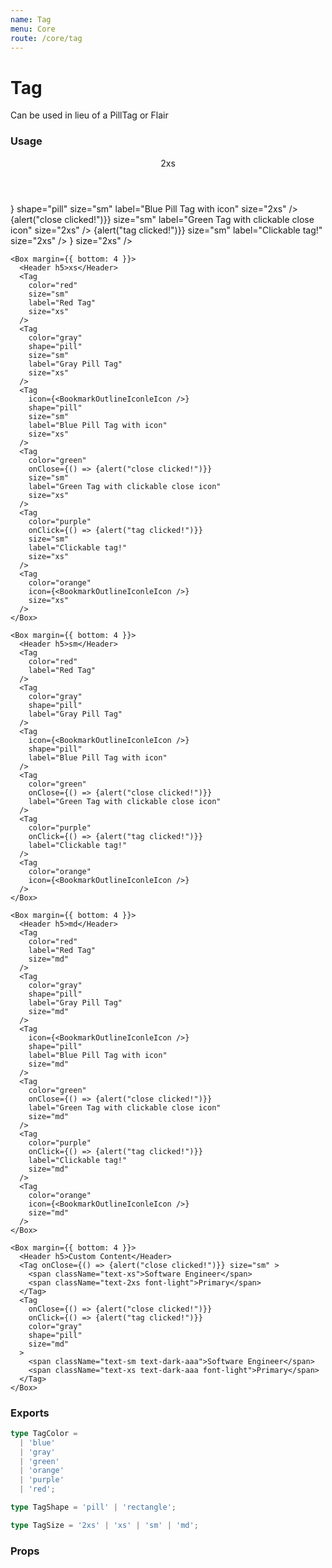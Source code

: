 ```yaml
---
name: Tag
menu: Core
route: /core/tag
---
```




# Tag

Can be used in lieu of a PillTag or Flair

### Usage

<Playground>
  <div>
    <Box margin={{ bottom: 4 }}>
      <Header h5>2xs</Header>
      <Tag
        color="red"
        size="sm"
        label="Red Tag"
        size="2xs"
      />
      <Tag
        color="gray"
        shape="pill"
        size="sm"
        label="Gray Pill Tag"
        size="2xs"
      />
      <Tag
        icon={<BookmarkOutlineIconleIcon />}
        shape="pill"
        size="sm"
        label="Blue Pill Tag with icon"
        size="2xs"
      />
      <Tag
        color="green"
        onClose={() => {alert("close clicked!")}}
        size="sm"
        label="Green Tag with clickable close icon"
        size="2xs"
      />
      <Tag
        color="purple"
        onClick={() => {alert("tag clicked!")}}
        size="sm"
        label="Clickable tag!"
        size="2xs"
      />
      <Tag
        color="orange"
        icon={<BookmarkOutlineIconleIcon />}
        size="2xs"
      />
    </Box>

    <Box margin={{ bottom: 4 }}>
      <Header h5>xs</Header>
      <Tag
        color="red"
        size="sm"
        label="Red Tag"
        size="xs"
      />
      <Tag
        color="gray"
        shape="pill"
        size="sm"
        label="Gray Pill Tag"
        size="xs"
      />
      <Tag
        icon={<BookmarkOutlineIconleIcon />}
        shape="pill"
        size="sm"
        label="Blue Pill Tag with icon"
        size="xs"
      />
      <Tag
        color="green"
        onClose={() => {alert("close clicked!")}}
        size="sm"
        label="Green Tag with clickable close icon"
        size="xs"
      />
      <Tag
        color="purple"
        onClick={() => {alert("tag clicked!")}}
        size="sm"
        label="Clickable tag!"
        size="xs"
      />
      <Tag
        color="orange"
        icon={<BookmarkOutlineIconleIcon />}
        size="xs"
      />
    </Box>

    <Box margin={{ bottom: 4 }}>
      <Header h5>sm</Header>
      <Tag
        color="red"
        label="Red Tag"
      />
      <Tag
        color="gray"
        shape="pill"
        label="Gray Pill Tag"
      />
      <Tag
        icon={<BookmarkOutlineIconleIcon />}
        shape="pill"
        label="Blue Pill Tag with icon"
      />
      <Tag
        color="green"
        onClose={() => {alert("close clicked!")}}
        label="Green Tag with clickable close icon"
      />
      <Tag
        color="purple"
        onClick={() => {alert("tag clicked!")}}
        label="Clickable tag!"
      />
      <Tag
        color="orange"
        icon={<BookmarkOutlineIconleIcon />}
      />
    </Box>

    <Box margin={{ bottom: 4 }}>
      <Header h5>md</Header>
      <Tag
        color="red"
        label="Red Tag"
        size="md"
      />
      <Tag
        color="gray"
        shape="pill"
        label="Gray Pill Tag"
        size="md"
      />
      <Tag
        icon={<BookmarkOutlineIconleIcon />}
        shape="pill"
        label="Blue Pill Tag with icon"
        size="md"
      />
      <Tag
        color="green"
        onClose={() => {alert("close clicked!")}}
        label="Green Tag with clickable close icon"
        size="md"
      />
      <Tag
        color="purple"
        onClick={() => {alert("tag clicked!")}}
        label="Clickable tag!"
        size="md"
      />
      <Tag
        color="orange"
        icon={<BookmarkOutlineIconleIcon />}
        size="md"
      />
    </Box>

    <Box margin={{ bottom: 4 }}>
      <Header h5>Custom Content</Header>
      <Tag onClose={() => {alert("close clicked!")}} size="sm" >
        <span className="text-xs">Software Engineer</span>
        <span className="text-2xs font-light">Primary</span>
      </Tag>
      <Tag
        onClose={() => {alert("close clicked!")}}
        onClick={() => {alert("tag clicked!")}}
        color="gray"
        shape="pill"
        size="md"
      >
        <span className="text-sm text-dark-aaa">Software Engineer</span>
        <span className="text-xs text-dark-aaa font-light">Primary</span>
      </Tag>
    </Box>
  </div>
</Playground>

### Exports

```ts
type TagColor =
  | 'blue'
  | 'gray'
  | 'green'
  | 'orange'
  | 'purple'
  | 'red';

type TagShape = 'pill' | 'rectangle';

type TagSize = '2xs' | 'xs' | 'sm' | 'md';
```

### Props

<Props of={Tag} />
